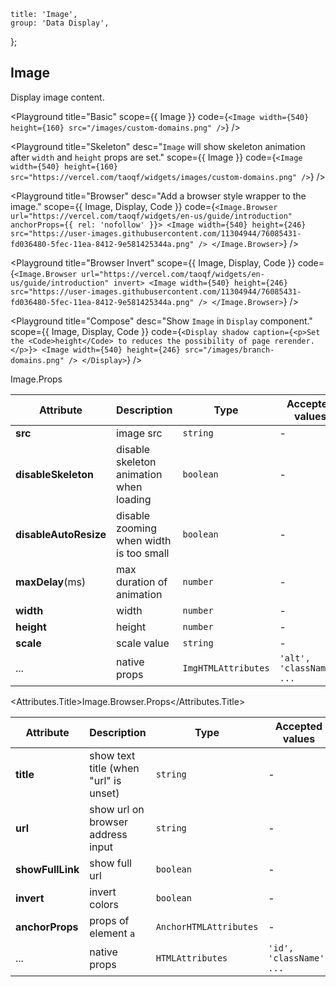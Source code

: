 
	title: 'Image',
	group: 'Data Display',
};

## Image

Display image content.

<Playground
	title="Basic"
	scope={{ Image }}
	code={`
<Image width={540} height={160} src="/images/custom-domains.png" />
`}
/>

<Playground
	title="Skeleton"
	desc="`Image` will show skeleton animation after `width` and `height` props are set."
	scope={{ Image }}
	code={`
<Image width={540} height={160}
  src="https://vercel.com/taoqf/widgets/images/custom-domains.png" />
`}
/>

<Playground
	title="Browser"
	desc="Add a browser style wrapper to the image."
	scope={{ Image, Display, Code }}
	code={`
<Image.Browser url="https://vercel.com/taoqf/widgets/en-us/guide/introduction" anchorProps={{ rel: 'nofollow' }}>
  <Image width={540} height={246} src="https://user-images.githubusercontent.com/11304944/76085431-fd036480-5fec-11ea-8412-9e581425344a.png" />
</Image.Browser>
`}
/>

<Playground
	title="Browser Invert"
	scope={{ Image, Display, Code }}
	code={`
<Image.Browser url="https://vercel.com/taoqf/widgets/en-us/guide/introduction" invert>
  <Image width={540} height={246} src="https://user-images.githubusercontent.com/11304944/76085431-fd036480-5fec-11ea-8412-9e581425344a.png" />
</Image.Browser>
`}
/>

<Playground
	title="Compose"
	desc="Show `Image` in `Display` component."
	scope={{ Image, Display, Code }}
	code={`
<Display shadow caption={<p>Set the <Code>height</Code> to reduces the possibility of page rerender.</p>}>
  <Image width={540} height={246} src="/images/branch-domains.png" />
</Display>
`}
/>

<Attributes edit="/pages/en-us/components/image.mdx">
<Attributes.Title>Image.Props</Attributes.Title>

| Attribute             | Description                             | Type                | Accepted values           | Default |
| --------------------- | --------------------------------------- | ------------------- | ------------------------- | ------- |
| **src**               | image src                               | `string`            | -                         | -       |
| **disableSkeleton**   | disable skeleton animation when loading | `boolean`           | -                         | `false` |
| **disableAutoResize** | disable zooming when width is too small | `boolean`           | -                         | `false` |
| **maxDelay**(ms)      | max duration of animation               | `number`            | -                         | `3000`  |
| **width**             | width                                   | `number`            | -                         | -       |
| **height**            | height                                  | `number`            | -                         | -       |
| **scale**             | scale value                             | `string`            | -                         | `100%`  |
| ...                   | native props                            | `ImgHTMLAttributes` | `'alt', 'className', ...` | -       |

<Attributes.Title>Image.Browser.Props</Attributes.Title>

| Attribute        | Description                           | Type                   | Accepted values          | Default |
| ---------------- | ------------------------------------- | ---------------------- | ------------------------ | ------- |
| **title**        | show text title (when "url" is unset) | `string`               | -                        | -       |
| **url**          | show url on browser address input     | `string`               | -                        | -       |
| **showFullLink** | show full url                         | `boolean`              | -                        | `false` |
| **invert**       | invert colors                         | `boolean`              | -                        | `false` |
| **anchorProps**  | props of element `a`                  | `AnchorHTMLAttributes` | -                        | `{}`    |
| ...              | native props                          | `HTMLAttributes`       | `'id', 'className', ...` | -       |

</Attributes>

